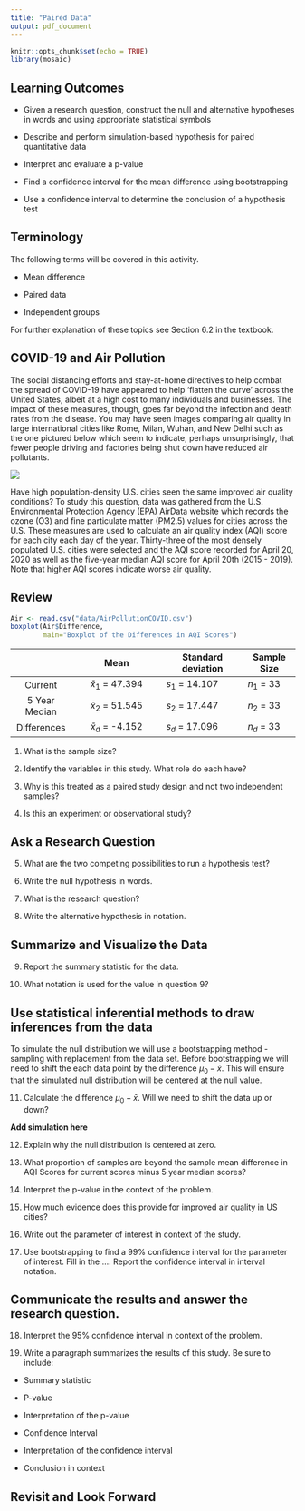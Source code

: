 ```yaml
---
title: "Paired Data"
output: pdf_document
---
```


```r
knitr::opts_chunk$set(echo = TRUE)
library(mosaic)
```

## Learning Outcomes

* Given a research question, construct the null and alternative hypotheses
  in words and using appropriate statistical symbols
  
* Describe and perform simulation-based hypothesis for paired quantitative data

* Interpret and evaluate a p-value

* Find a confidence interval for the mean difference using bootstrapping

* Use a confidence interval to determine the conclusion of a hypothesis test

## Terminology
The following terms will be covered in this activity.

* Mean difference

* Paired data

* Independent groups

For further explanation of these topics see Section 6.2 in the textbook.

## COVID-19 and Air Pollution

The social distancing efforts and stay-at-home directives to help combat the spread of COVID-19 have appeared to help 'flatten the curve' across the United States, albeit at a high cost to many individuals and businesses. The impact of these measures, though, goes far beyond the infection and death rates from the disease. You may have seen images comparing air quality in large international cities like Rome, Milan, Wuhan, and New Delhi such as the one pictured below which seem to indicate, perhaps unsurprisingly, that fewer people driving and factories being shut down have reduced air pollutants. 

![](images/air_pollution.png)

Have high population-density U.S. cities seen the same improved air quality conditions? To study this question, data was gathered from the U.S. Environmental Protection Agency (EPA) AirData website which records the ozone (O3) and fine particulate matter (PM2.5) values for cities across the U.S. These measures are used to calculate an air quality index (AQI) score for each city each day of the year. Thirty-three of the most densely populated U.S. cities were selected and the AQI score recorded for April 20, 2020 as well as the five-year median AQI score for April 20th (2015 - 2019). Note that higher AQI scores indicate worse air quality.

## Review
```r
Air <- read.csv("data/AirPollutionCOVID.csv")
boxplot(Air$Difference, 
        main="Boxplot of the Differences in AQI Scores")
```

|               |         Mean         | Standard deviation | Sample Size |
|:-------------:|:--------------------:|--------------------|-------------|
| Current       | $\bar{x}_1$ = 47.394 | $s_1$ = 14.107     | $n_1$ = 33  |
| 5 Year Median | $\bar{x}_2$ = 51.545 | $s_2$ = 17.447     | $n_2$ = 33  |
| Differences   | $\bar{x}_d$ = -4.152 | $s_d$ = 17.096     | $n_d$ = 33  |

1. What is the sample size? 

\vspace{0.5in}

2.  Identify the variables in this study.  What role do each have?

\vspace{1in}

3. Why is this treated as a paired study design and not two independent samples?

\vspace{1in}

4. Is this an experiment or observational study?

\vspace{0.5in}

## Ask a Research Question

5. What are the two competing possibilities to run a hypothesis test?

\vspace{1in}

6. Write the null hypothesis in words.

\vspace{1in}

7. What is the research question?

\vspace{1in}

8. Write the alternative hypothesis in notation.

\vspace{1in}


## Summarize and Visualize the Data 

9. Report the summary statistic for the data.  

\vspace{0.5in}

10. What notation is used for the value in question 9? 

\vspace{0.5in}


## Use statistical inferential methods to draw inferences from the data


To simulate the null distribution we will use a bootstrapping method - sampling with replacement from the data set.  Before bootstrapping we will need to shift the each data point by the difference $\mu_0 - \bar{x}$.  This will ensure that the simulated null distribution will be centered at the null value.  

11. Calculate the difference $\mu_0 - \bar{x}$.  Will we need to shift the data up or down?

\vspace{1in}


**Add simulation here**


12. Explain why the null distribution is centered at zero. 

\vspace{1in}

13. What proportion of samples are beyond the sample mean difference in AQI Scores for current scores minus 5 year median scores?

\vspace{1in}

14. Interpret the p-value in the context of the problem.

\vspace{1in}

15. How much evidence does this provide for improved air quality in US cities?

\vspace{1in}

16. Write out the parameter of interest in context of the study.

\vspace{1in}

17.  Use bootstrapping to find a 99% confidence interval for the parameter of interest.  Fill in the ....
Report the confidence interval in interval notation.

\vspace{1in}

## Communicate the results and answer the research question.

18. Interpret the 95% confidence interval in context of the problem.

\vspace{1in}


19.  Write a paragraph summarizes the results of this study.  Be sure to include:

* Summary statistic

* P-value

* Interpretation of the p-value

* Confidence Interval

* Interpretation of the confidence interval

* Conclusion in context

\vspace{3in}

## Revisit and Look Forward


